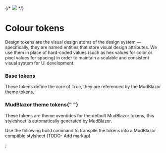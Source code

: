 
<Meta title="Tokens/Colour" />

{/* <img className="sg-img" src="assets/soa_logo_crop.png" /> */}

# Colour tokens

Design tokens are the visual design atoms of the design system — specifically, they are named entities that store visual design attributes. We use them in place of hard-coded values (such as hex values for color or pixel values for spacing) in order to maintain a scalable and consistent visual system for UI development.

### Base tokens

These tokens define the core of True, they are referenced by the MudBlazor theme tokens.

<DesignTokenDocBlock
  categoryName="Base Colors"
  maxHeight={800}
  viewType="table"
/>
### MudBlazor theme tokens{" "}

These tokens are theme overdides for the default MudBlazor tokens, this stylesheet is automatically generated by MudBlazor.

Use the following build command to transpile the tokens into a MudBlazor comptible stylsheet (TODO- Add markup)

<DesignTokenDocBlock categoryName="Colors" maxHeight={4000} viewType="table" />;
